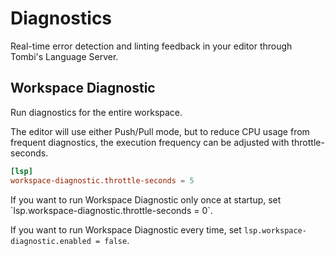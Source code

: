 # Diagnostics

Real-time error detection and linting feedback in your editor through Tombi's Language Server.

## Workspace Diagnostic
Run diagnostics for the entire workspace.

The editor will use either Push/Pull mode, but to reduce CPU usage from frequent diagnostics,
the execution frequency can be adjusted with throttle-seconds.

```toml
[lsp]
workspace-diagnostic.throttle-seconds = 5
```

<Note>
If you want to run Workspace Diagnostic only once at startup, set `lsp.workspace-diagnostic.throttle-seconds = 0`.

If you want to run Workspace Diagnostic every time, set `lsp.workspace-diagnostic.enabled = false`.
</Note>
